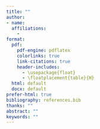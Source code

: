 ```yaml
---
title: ""
author: 
- name: 
  affiliations:
    - 
format: 
  pdf: 
    pdf-engine: pdflatex
    colorlinks: true
    link-citations: true
    header-includes:
      - \usepackage{float}
      - \floatplacement{table}{H}
  html: default
  docx: default
prefer-html: true
bibliography: references.bib
thanks: ""
abstract: ""
keywords: ""
---
```

